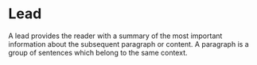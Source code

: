 
<Meta of={LeadStories} />

# Lead

<p className="lead">
  A lead provides the reader with a summary of the most important information about the subsequent
  paragraph or content. A paragraph is a group of sentences which belong to the same context.
</p>

<Canvas of={LeadStories.Default} sourceState="shown" />
